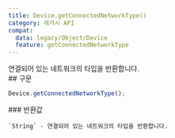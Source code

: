 ```yaml
---
title: Device.getConnectedNetworkType()
category: 레거시 API
compat:
  data: legacy/Object/Device
  feature: getConnectedNetworkType
---
```


<Section>
  연결되어 있는 네트워크의 타입을 반환합니다.
</Section>
<Section>
  ## 구문

  ~~~js
  Device.getConnectedNetworkType();
  ~~~

  <Section>
    ### 반환값

    `String` - 연결되어 있는 네트워크의 타입을 반환합니다.
  </Section>
</Section>